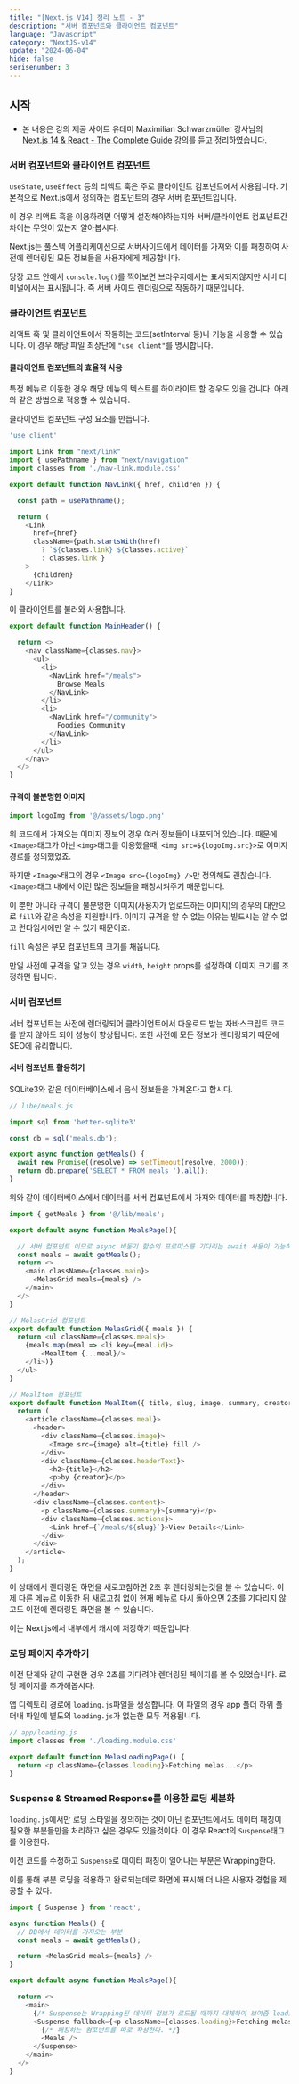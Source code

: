 ```yaml
---
title: "[Next.js V14] 정리 노트 - 3"
description: "서버 컴포넌트와 클라이언트 컴포넌트"
language: "Javascript"
category: "NextJS-v14"
update: "2024-06-04"
hide: false
serisenumber: 3
---
```


## 시작

- 본 내용은 강의 제공 사이트 유데미 Maximilian Schwarzmüller 강사님의 [Next.js 14 & React - The Complete Guide](https://www.udemy.com/course/nextjs-react-the-complete-guide/?couponCode=ST19MT60324) 강의를 듣고 정리하였습니다.

### 서버 컴포넌트와 클라이언트 컴포넌트

`useState`, `useEffect` 등의 리액트 훅은 주로 클라이언트 컴포넌트에서 사용됩니다. 기본적으로 Next.js에서 정의하는 컴포넌트의 경우 서버 컴포넌트입니다.

이 경우 리액트 훅을 이용하려면 어떻게 설정해야하는지와 서버/클라이언트 컴포넌트간 차이는 무엇이 있는지 알아봅시다.

Next.js는 풀스텍 어플리케이션으로 서버사이드에서 데이터를 가져와 이를 패칭하여 사전에 렌더링된 모든 정보들을 사용자에게 제공합니다.

당장 코드 안에서 `console.log()`를 찍어보면 브라우저에서는 표시되지않지만 서버 터미널에서는 표시됩니다. 즉 서버 사이드 렌더링으로 작동하기 때문입니다.

### 클라이언트 컴포넌트

리액트 훅 및 클라이언트에서 작동하는 코드(setInterval 등)나 기능을 사용할 수 있습니다. 이 경우 해당 파일 최상단에 `"use client"`를 명시합니다.

#### 클라이언트 컴포넌트의 효율적 사용

특정 메뉴로 이동한 경우 해당 메뉴의 텍스트를 하이라이트 할 경우도 있을 겁니다. 아래와 같은 방법으로 적용할 수 있습니다.

클라이언트 컴포넌트 구성 요소를 만듭니다.

```js
'use client'

import Link from "next/link"
import { usePathname } from "next/navigation"
import classes from './nav-link.module.css'

export default function NavLink({ href, children }) {

  const path = usePathname();

  return (
    <Link 
      href={href} 
      className={path.startsWith(href) 
        ? `${classes.link} ${classes.active}` 
        : classes.link }
    >
      {children}
    </Link>
}
```

이 클라이언트를 불러와 사용합니다.

```js
export default function MainHeader() {

  return <>
    <nav className={classes.nav}>
      <ul>
        <li>
          <NavLink href="/meals">
            Browse Meals
          </NavLink>
        </li>
        <li>
          <NavLink href="/community">
            Foodies Community
          </NavLink>
        </li>
      </ul>
    </nav>
  </>
}
```

#### 규격이 불분명한 이미지

```js
import logoImg from '@/assets/logo.png'
```

위 코드에서 가져오는 이미지 정보의 경우 여러 정보들이 내포되어 있습니다. 때문에 `<Image>`태그가 아닌 `<img>`태그를 이용했을때, `<img src=${logoImg.src}>`로 이미지 경로를 정의했었죠.

하지만 `<Image>`태그의 경우 `<Image src={logoImg} />`만 정의해도 괜찮습니다. `<Image>`태그 내에서 이런 많은 정보들을 패칭시켜주기 때문입니다.

이 뿐만 아니라 규격이 불분명한 이미지(사용자가 업로드하는 이미지)의 경우의 대안으로 `fill`와 같은 속성을 지원합니다. 이미지 규격을 알 수 없는 이유는 빌드시는 알 수 없고 런타임시에만 알 수 있기 때문이죠.

`fill` 속성은 부모 컴포넌트의 크기를 채웁니다. 

만일 사전에 규격을 알고 있는 경우 `width`, `height` props를 설정하여 이미지 크기를 조정하면 됩니다.

### 서버 컴포넌트

서버 컴포넌트는 사전에 렌더링되어 클라이언트에서 다운로드 받는 자바스크립트 코드를 받지 않아도 되어 성능이 향상됩니다. 또한 사전에 모든 정보가 렌더링되기 때문에 SEO에 유리합니다.

#### 서버 컴포넌트 활용하기

SQLite3와 같은 데이터베이스에서 음식 정보들을 가져온다고 합시다.

```js
// libe/meals.js

import sql from 'better-sqlite3'

const db = sql('meals.db');

export async function getMeals() {
  await new Promise((resolve) => setTimeout(resolve, 2000));
  return db.prepare('SELECT * FROM meals ').all();
}
```

위와 같이 데이터베이스에서 데이터를 서버 컴포넌트에서 가져와 데이터를 패칭합니다. 

```js
import { getMeals } from '@/lib/meals';

export default async function MealsPage(){

  // 서버 컴포넌트 이므로 async 비동기 함수의 프로미스를 기다리는 await 사용이 가능하다.
  const meals = await getMeals();
  return <>
    <main className={classes.main}>
      <MelasGrid meals={meals} />
    </main>
  </>
}

// MelasGrid 컴포넌트
export default function MelasGrid({ meals }) {
  return <ul className={classes.meals}>
    {meals.map(meal => <li key={meal.id}>
        <MealItem {...meal}/>
    </li>)}
  </ul>
}

// MealItem 컴포넌트
export default function MealItem({ title, slug, image, summary, creator }) {
  return (
    <article className={classes.meal}>
      <header>
        <div className={classes.image}>
          <Image src={image} alt={title} fill />
        </div>
        <div className={classes.headerText}>
          <h2>{title}</h2>
          <p>by {creator}</p>
        </div>
      </header>
      <div className={classes.content}>
        <p className={classes.summary}>{summary}</p>
        <div className={classes.actions}>
          <Link href={`/meals/${slug}`}>View Details</Link>
        </div>
      </div>
    </article>
  );
}
```

이 상태에서 렌더링된 하면을 새로고침하면 2초 후 렌더링되는것을 볼 수 있습니다. 이제 다른 메뉴로 이동한 뒤 새로고침 없이 현재 메뉴로 다시 돌아오면 2초를 기다리지 않고도 이전에 렌더링된 화면을 볼 수 있습니다.

이는 Next.js에서 내부에서 캐시에 저장하기 때문입니다.

### 로딩 페이지 추가하기

이전 단계와 같이 구현한 경우 2초를 기다려야 렌더링된 페이지를 볼 수 있었습니다. 로딩 페이지를 추가해봅시다.

앱 디렉토리 경로에 `loading.js`파일을 생성합니다. 이 파일의 경우 app 폴더 하위 폴더내 파일에 별도의 `loading.js`가 없는한 모두 적용됩니다.

```js
// app/loading.js
import classes from './loading.module.css'

export default function MelasLoadingPage() {
  return <p className={classes.loading}>Fetching melas...</p>
}
```

### Suspense & Streamed Response를 이용한 로딩 세분화

`loading.js`에서만 로딩 스타일을 정의하는 것이 아닌 컴포넌트에서도 데이터 패칭이 필요한 부분들만을 처리하고 싶은 경우도 있을것이다. 이 경우 React의 `Suspense`태그를 이용한다.

이전 코드를 수정하고 `Suspense`로 데이터 패칭이 일어나는 부분은 Wrapping한다.

이를 통해 부분 로딩을 적용하고 완료되는데로 화면에 표시해 더 나은 사용자 경험을 제공할 수 있다.

```js
import { Suspense } from 'react';

async function Meals() {
  // DB에서 데이터를 가져오는 부분
  const meals = await getMeals();

  return <MelasGrid meals={meals} />
}

export default async function MealsPage(){

  return <>
    <main>
      {/* Suspense는 Wrapping된 데이터 정보가 로드될 때까지 대체하여 보여줌 loading의 대안 */}
      <Suspense fallback={<p className={classes.loading}>Fetching melas...</p>}>
        {/* 패칭하는 컴포넌트를 따로 작성한다. */}
        <Meals />
      </Suspense>
    </main>
  </>
}
```

